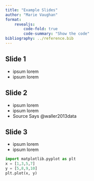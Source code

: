 ```yaml
---
title: "Example Slides"
author: "Marie Vaughan"
format: 
    revealjs:
        code-fold: true
        code-summary: "Show the code"
bibliography: ../reference.bib
---
```


## Slide 1 {background-image="images/olive.JPG" background-size="100px"}

- ipsum lorem
- ipsum lorem

## Slide 2 {background-image="images/oatmeal.JPG" background-size="100px"}

- ipsum lorem
- ipsum lorem
- Source Says @waller2013data

## Slide 3

- ipsum lorem
- ipsum lorem
```python
import matplotlib.pyplot as plt
x = [1,3,5,7]
y = [5,8,9,10]
plt.plot(x, y)
```